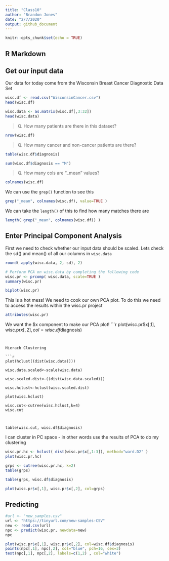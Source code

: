 ```yaml
---
title: "Class10"
author: "Brandon Jones"
date: "2/7/2020"
output: github_document
---
```


```r
knitr::opts_chunk$set(echo = TRUE)
```

## R Markdown

## Get our input data

Our data for today come from the Wisconsin Breast Cancer Diagnostic Data Set

```r
wisc.df <- read.csv("WisconsinCancer.csv")
head(wisc.df)
```

```r
wisc.data <- as.matrix(wisc.df[,3:32])
head(wisc.data)
```

> Q. How many patients are there in this dataset?

```r
nrow(wisc.df)
```

> Q. How many cancer and non-cancer patients are there?

```r
table(wisc.df$diagnosis)
```

```r
sum(wisc.df$diagnosis == "M")
```

> Q. How many cols are "_mean" values?

```r
colnames(wisc.df)
```

We can use the `grep()` function to see this

```r
grep("_mean", colnames(wisc.df), value=TRUE )
```

We can take the `length()` of this to find how many matches there are
```r
length( grep("_mean", colnames(wisc.df)) )
```


## Enter Principal Component Analysis

First we need to check whether our input data should be scaled. Lets check the sd() and mean() of all our columns in `wisc.data`

```r
round( apply(wisc.data, 2, sd), 2)
```

```r
# Perform PCA on wisc.data by completing the following code
wisc.pr <- prcomp( wisc.data, scale=TRUE )
summary(wisc.pr)
```

```r
biplot(wisc.pr)
```

This is a hot mess! We need to cook our own PCA plot. To do this we need to access the results within the wisc.pr project

```r
attributes(wisc.pr)
```

We want the $x component to make our PCA plot!
```r
plot(wisc.pr$x[,1], wisc.pr$x[,2], col=wisc.df$diagnosis)
```


Hierach Clustering

```r
plot(hclust((dist(wisc.data))))

wisc.data.scaled<-scale(wisc.data)

wisc.scaled.dist<-((dist(wisc.data.scaled)))

wisc.hclust<-hclust(wisc.scaled.dist)

plot(wisc.hclust)

wisc.cut<-cutree(wisc.hclust,k=4)
wisc.cut



table(wisc.cut, wisc.df$diagnosis)
```
I can cluster in PC space - in other words use the results of PCA to do my clustering


```r
wisc.pr.hc <- hclust( dist(wisc.pr$x[,1:3]), method="ward.D2" )
plot(wisc.pr.hc)
```

```r
grps <- cutree(wisc.pr.hc, k=2)
table(grps)
```

```r
table(grps, wisc.df$diagnosis)
```

```r
plot(wisc.pr$x[,1], wisc.pr$x[,2], col=grps)
```


## Predicting

```r
#url <- "new_samples.csv"
url <- "https://tinyurl.com/new-samples-CSV"
new <- read.csv(url)
npc <- predict(wisc.pr, newdata=new)
npc

plot(wisc.pr$x[,1], wisc.pr$x[,2], col=wisc.df$diagnosis)
points(npc[,1], npc[,2], col="blue", pch=16, cex=3)
text(npc[,1], npc[,2], labels=c(1,2) , col="white")
```

